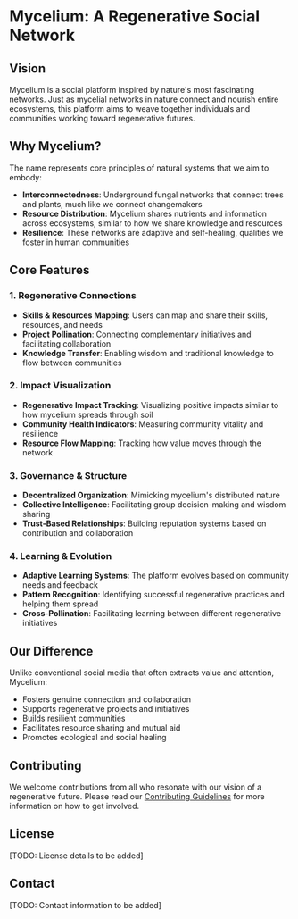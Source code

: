# Mycelium: A Regenerative Social Network

## Vision

Mycelium is a social platform inspired by nature's most fascinating networks. Just as mycelial networks in nature connect and nourish entire ecosystems, this platform aims to weave together individuals and communities working toward regenerative futures.

## Why Mycelium?

The name represents core principles of natural systems that we aim to embody:

- **Interconnectedness**: Underground fungal networks that connect trees and plants, much like we connect changemakers
- **Resource Distribution**: Mycelium shares nutrients and information across ecosystems, similar to how we share knowledge and resources
- **Resilience**: These networks are adaptive and self-healing, qualities we foster in human communities

## Core Features

### 1. Regenerative Connections

- **Skills & Resources Mapping**: Users can map and share their skills, resources, and needs
- **Project Pollination**: Connecting complementary initiatives and facilitating collaboration
- **Knowledge Transfer**: Enabling wisdom and traditional knowledge to flow between communities

### 2. Impact Visualization

- **Regenerative Impact Tracking**: Visualizing positive impacts similar to how mycelium spreads through soil
- **Community Health Indicators**: Measuring community vitality and resilience
- **Resource Flow Mapping**: Tracking how value moves through the network

### 3. Governance & Structure

- **Decentralized Organization**: Mimicking mycelium's distributed nature
- **Collective Intelligence**: Facilitating group decision-making and wisdom sharing
- **Trust-Based Relationships**: Building reputation systems based on contribution and collaboration

### 4. Learning & Evolution

- **Adaptive Learning Systems**: The platform evolves based on community needs and feedback
- **Pattern Recognition**: Identifying successful regenerative practices and helping them spread
- **Cross-Pollination**: Facilitating learning between different regenerative initiatives

## Our Difference

Unlike conventional social media that often extracts value and attention, Mycelium:

- Fosters genuine connection and collaboration
- Supports regenerative projects and initiatives
- Builds resilient communities
- Facilitates resource sharing and mutual aid
- Promotes ecological and social healing

## Contributing

We welcome contributions from all who resonate with our vision of a regenerative future. Please read our [Contributing Guidelines](CONTRIBUTING.md) for more information on how to get involved.

## License

[TODO: License details to be added]

## Contact

[TODO: Contact information to be added]
